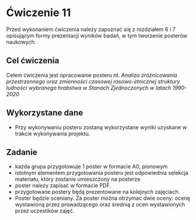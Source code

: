 # Ćwiczenie 11

Przed wykonaniem ćwiczenia należy zapoznać się z rozdziałem 6 i 7 opisującym formy prezentacji wyników badań, w tym tworzenie posterów naukowych. 

## Cel ćwiczenia

Celem ćwiczenia jest opracowanie posteru nt. *Analiza zróżnicowania przestrzennego oraz zmienności czasowej rasowo-etnicznej struktury ludności wybranego hrabstwa w Stanach Zjednoczonych w latach 1990-2020*

## Wykorzystane dane

-   Przy wykonywaniu posteru zostaną wykorzystane wyniki uzyskane w trakcie wykonywania projektu.

## Zadanie

-   każda grupa przygotowuje 1 poster w formacie A0, pionowym
-   istotnym elementem przygotowania posteru jest odpowiednia selekcja materiału, który zostanie umieszczony na posterze
-   poster należy zapisać w formacie PDF.
-   przygotowane postery będą prezentowane na kolejnych zajęciach.
-   Poster będzie oceniany. Za poster można otrzymać dwie oceny: ocenę wystawioną przez prowadzącego oraz średnią z ocen wystawionych przez uczestików zajęć.
